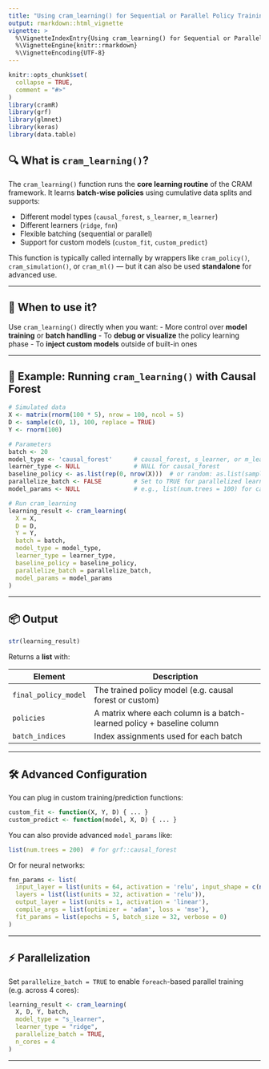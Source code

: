 ```yaml
---
title: "Using cram_learning() for Sequential or Parallel Policy Training"
output: rmarkdown::html_vignette
vignette: >
  %\VignetteIndexEntry{Using cram_learning() for Sequential or Parallel Policy Training}
  %\VignetteEngine{knitr::rmarkdown}
  %\VignetteEncoding{UTF-8}
---
```


```r
knitr::opts_chunk$set(
  collapse = TRUE,
  comment = "#>"
)
library(cramR)
library(grf)
library(glmnet)
library(keras)
library(data.table)
```

## 🔍 What is `cram_learning()`?

The `cram_learning()` function runs the **core learning routine** of the CRAM framework. It learns **batch-wise policies** using cumulative data splits and supports:

- Different model types (`causal_forest`, `s_learner`, `m_learner`)
- Different learners (`ridge`, `fnn`)
- Flexible batching (sequential or parallel)
- Support for custom models (`custom_fit`, `custom_predict`)

This function is typically called internally by wrappers like `cram_policy()`, `cram_simulation()`, or `cram_ml()` — but it can also be used **standalone** for advanced use.

---

## 🧠 When to use it?

Use `cram_learning()` directly when you want:
- More control over **model training** or **batch handling**
- To **debug or visualize** the policy learning phase
- To **inject custom models** outside of built-in ones

---

## 📘 Example: Running `cram_learning()` with Causal Forest

```r
# Simulated data
X <- matrix(rnorm(100 * 5), nrow = 100, ncol = 5)
D <- sample(c(0, 1), 100, replace = TRUE)
Y <- rnorm(100)
```

```r
# Parameters
batch <- 20
model_type <- 'causal_forest'      # causal_forest, s_learner, or m_learner
learner_type <- NULL               # NULL for causal_forest
baseline_policy <- as.list(rep(0, nrow(X)))  # or random: as.list(sample(c(0, 1), nrow(X), TRUE))
parallelize_batch <- FALSE         # Set to TRUE for parallelized learning
model_params <- NULL               # e.g., list(num.trees = 100) for causal_forest
```

```r
# Run cram_learning
learning_result <- cram_learning(
  X = X,
  D = D,
  Y = Y,
  batch = batch,
  model_type = model_type,
  learner_type = learner_type,
  baseline_policy = baseline_policy,
  parallelize_batch = parallelize_batch,
  model_params = model_params
)
```

---

## 📦 Output

```r
str(learning_result)
```

Returns a **list** with:

| Element            | Description                                                              |
|--------------------|---------------------------------------------------------------------------|
| `final_policy_model` | The trained policy model (e.g. causal forest or custom)                |
| `policies`           | A matrix where each column is a batch-learned policy + baseline column |
| `batch_indices`      | Index assignments used for each batch                                  |

---

## 🛠️ Advanced Configuration

You can plug in custom training/prediction functions:

```r
custom_fit <- function(X, Y, D) { ... }
custom_predict <- function(model, X, D) { ... }
```

You can also provide advanced `model_params` like:

```r
list(num.trees = 200)  # for grf::causal_forest
```

Or for neural networks:

```r
fnn_params <- list(
  input_layer = list(units = 64, activation = 'relu', input_shape = c(ncol(X))),
  layers = list(list(units = 32, activation = 'relu')),
  output_layer = list(units = 1, activation = 'linear'),
  compile_args = list(optimizer = 'adam', loss = 'mse'),
  fit_params = list(epochs = 5, batch_size = 32, verbose = 0)
)
```

---

## ⚡ Parallelization

Set `parallelize_batch = TRUE` to enable `foreach`-based parallel training (e.g. across 4 cores):

```r
learning_result <- cram_learning(
  X, D, Y, batch,
  model_type = "s_learner",
  learner_type = "ridge",
  parallelize_batch = TRUE,
  n_cores = 4
)
```

---

